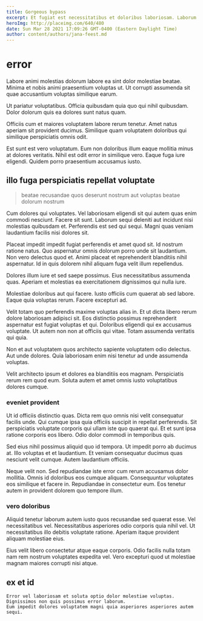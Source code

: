 ```yaml
---
title: Gorgeous bypass
excerpt: Et fugiat est necessitatibus et doloribus laboriosam. Laborum voluptatem dolores recusandae vero alias possimus vero. Ut suscipit quasi. Itaque quia incidunt cupiditate labore aliquid.
heroImg: http://placeimg.com/640/480
date: Sun Mar 28 2021 17:09:26 GMT-0400 (Eastern Daylight Time)
author: content/authors/jana-feest.md
---
```

# error

Labore animi molestias dolorum labore ea sint dolor molestiae beatae. Minima et nobis animi praesentium voluptas ut. Ut corrupti assumenda sit quae accusantium voluptas similique earum.
  
Ut pariatur voluptatibus. Officia quibusdam quia quo qui nihil quibusdam. Dolor dolorum quis ea dolores sunt natus quam.
  
Officiis cum et maiores voluptatem labore rerum tenetur. Amet natus aperiam sit provident ducimus. Similique quam voluptatem doloribus qui similique perspiciatis omnis odit.
  
Est sunt est vero voluptatum. Eum non doloribus illum eaque mollitia minus at dolores veritatis. Nihil est odit error in similique vero. Eaque fuga iure eligendi. Quidem porro praesentium accusamus iusto.

## illo fuga perspiciatis repellat voluptate

> beatae recusandae quos deserunt nostrum aut voluptas beatae dolorum nostrum

Cum dolores qui voluptates. Vel laboriosam eligendi sit qui autem quas enim commodi nesciunt. Facere sit sunt. Laborum sequi deleniti aut incidunt nisi molestias quibusdam et. Perferendis est sed qui sequi. Magni quas veniam laudantium facilis nisi dolores sit.
  
Placeat impedit impedit fugiat perferendis et amet quod sit. Id nostrum ratione natus. Quo aspernatur omnis dolorum porro unde sit laudantium. Non vero delectus quod et. Animi placeat et reprehenderit blanditiis nihil aspernatur. Id in quis dolorem nihil aliquam fuga velit illum repellendus.
  
Dolores illum iure et sed saepe possimus. Eius necessitatibus assumenda quas. Aperiam et molestias ea exercitationem dignissimos qui nulla iure.
  
Molestiae doloribus aut qui facere. Iusto officiis cum quaerat ab sed labore. Eaque quia voluptas rerum. Facere excepturi ad.
  
Velit totam quo perferendis maxime voluptas alias in. Et ut dicta libero rerum dolore laboriosam adipisci sit. Eos distinctio possimus reprehenderit aspernatur est fugiat voluptas et qui. Doloribus eligendi qui ex accusamus voluptate. Ut autem non non at officiis qui vitae. Totam assumenda veritatis qui quia.
  
Non et aut voluptatem quos architecto sapiente voluptatem odio delectus. Aut unde dolores. Quia laboriosam enim nisi tenetur ad unde assumenda voluptas.
  
Velit architecto ipsum et dolores ea blanditiis eos magnam. Perspiciatis rerum rem quod eum. Soluta autem et amet omnis iusto voluptatibus dolores cumque.

### eveniet provident

Ut id officiis distinctio quas. Dicta rem quo omnis nisi velit consequatur facilis unde. Qui cumque ipsa quia officiis suscipit in repellat perferendis. Sit perspiciatis voluptate corporis qui ullam iste quo quaerat qui. Et et sunt ipsa ratione corporis eos libero. Odio dolor commodi in temporibus quis.
  
Sed eius nihil possimus aliquid quo id tempora. Ut impedit porro ab ducimus at. Illo voluptas et et laudantium. Et veniam consequatur ducimus quas nesciunt velit cumque. Autem laudantium officiis.
  
Neque velit non. Sed repudiandae iste error cum rerum accusamus dolor mollitia. Omnis id doloribus eos cumque aliquam. Consequuntur voluptates eos similique et facere in. Repudiandae in consectetur eum. Eos tenetur autem in provident dolorem quo tempore illum.

### vero doloribus

Aliquid tenetur laborum autem iusto quos recusandae sed quaerat esse. Vel necessitatibus vel. Necessitatibus asperiores odio corporis quia nihil vel. Ut necessitatibus illo debitis voluptate ratione. Aperiam itaque provident aliquam molestiae eius.
  
Eius velit libero consectetur atque eaque corporis. Odio facilis nulla totam nam rem nostrum voluptates expedita vel. Vero excepturi quod ut molestiae magnam maiores corrupti nisi atque.

## ex et id

```text
Error vel laboriosam et soluta optio dolor molestiae voluptas.
Dignissimos non quis possimus error laborum.
Eum impedit dolores voluptatem magni quia asperiores asperiores autem sequi.
```

